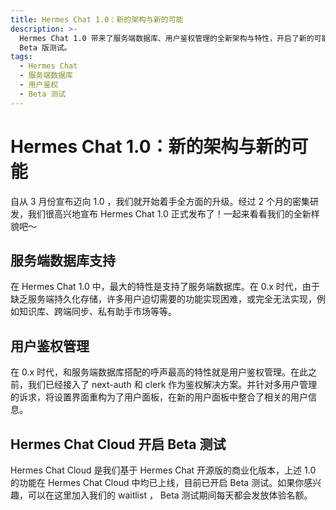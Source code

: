```yaml
---
title: Hermes Chat 1.0：新的架构与新的可能
description: >-
  Hermes Chat 1.0 带来了服务端数据库、用户鉴权管理的全新架构与特性，开启了新的可能 。在此基础上， Hermes Chat Cloud 开启
  Beta 版测试。
tags:
  - Hermes Chat
  - 服务端数据库
  - 用户鉴权
  - Beta 测试
---
```


# Hermes Chat 1.0：新的架构与新的可能

自从 3 月份宣布迈向 1.0 ，我们就开始着手全方面的升级。经过 2 个月的密集研发，我们很高兴地宣布 Hermes Chat 1.0 正式发布了！一起来看看我们的全新样貌吧～

## 服务端数据库支持

在 Hermes Chat 1.0 中，最大的特性是支持了服务端数据库。在 0.x 时代，由于缺乏服务端持久化存储，许多用户迫切需要的功能实现困难，或完全无法实现，例如知识库、跨端同步、私有助手市场等等。

## 用户鉴权管理

在 0.x 时代，和服务端数据库搭配的呼声最高的特性就是用户鉴权管理。在此之前，我们已经接入了 next-auth 和 clerk 作为鉴权解决方案。并针对多用户管理的诉求，将设置界面重构为了用户面板，在新的用户面板中整合了相关的用户信息。

## Hermes Chat Cloud 开启 Beta 测试

Hermes Chat Cloud 是我们基于 Hermes Chat 开源版的商业化版本，上述 1.0 的功能在 Hermes Chat Cloud 中均已上线，目前已开启 Beta 测试。如果你感兴趣，可以在这里加入我们的 waitlist ， Beta 测试期间每天都会发放体验名额。
